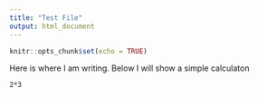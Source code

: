 ```yaml
---
title: "Test File"
output: html_document
---
```


```r
knitr::opts_chunk$set(echo = TRUE)
```

Here is where I am writing. Below I will show a simple calculaton

```{}
2*3
```